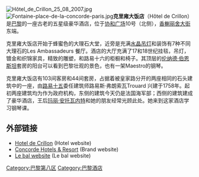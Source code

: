 {{Unreferenced |time=2009-04-18T03:35:55+00:00 }} 
[[Image:Hôtel_de_Crillon_25_08_2007.jpg|thumb]]
[[Image:Fontaine-place-de-la-concorde-paris.jpg|right]]'''克里雍大饭店'''（Hôtel de Crillon）是[[巴黎|巴黎]]的一座古老的五星级豪华酒店，位于[[协和广场|协和广场]]10号（北侧），[[香榭丽舍大街|香榭丽舍大街]]东端。

克里雍大饭店开始于蜂蜜色的大理石大堂，近旁是充满[[水晶吊灯|水晶吊灯]]和装饰有7种不同大理石的Les Ambassadeurs 餐厅。酒店的大厅充满了17和18世纪挂毯，吊灯，镀金和织锦家具，精致的雕塑，和路易十六的柜橱和椅子。其顶层的[[伦纳德·伯恩斯坦|伦纳德·伯恩斯坦]]套房的阳台可以看到巴黎壮观的景色，也有一架Maestro的钢琴。 

克里雍大饭店有103间客房和44间套房，占据着被皇家路分开的两座相同的石头建筑中的一座，由[[路易十五|路易十五]]委任建筑师路易斯·弗朗索瓦Trouard 兴建于1758年。起初两座建筑均为作为政府机构，东侧的建筑今天仍是法国海军部；西侧的建筑建成了豪华酒店，王后[[玛丽·安托瓦内特|玛丽·安托瓦内特]]和她的朋友经常光顾此处。她来到这家酒店学习钢琴课。

==外部链接==
* [http://www.crillon.com Hotel de Crillon] {{Wayback|url=http://www.crillon.com/ |date=20131014081114 }} (Hotel website)
* [https://web.archive.org/web/20080516043640/http://www.concorde-hotels.com/ Concorde Hotels & Resort] (Brand website)
* [http://www.lebal.fr Le bal website] {{Wayback|url=http://www.lebal.fr/ |date=20201001225914 }} (Le bal website)

{{coord|48|52|02|N|2|19|17|E|region:FR_type:landmark_source:dewiki|display=title}}

[[Category:巴黎第八区|Category:巴黎第八区]]
[[Category:巴黎酒店|Category:巴黎酒店]]